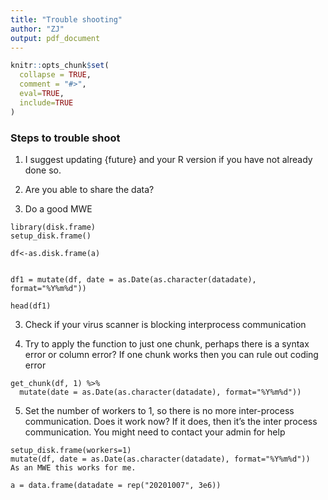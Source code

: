```yaml
---
title: "Trouble shooting"
author: "ZJ"
output: pdf_document
---
```


```r
knitr::opts_chunk$set(
  collapse = TRUE,
  comment = "#>",
  eval=TRUE,
  include=TRUE
)
```

### Steps to trouble shoot

1. I suggest updating {future} and your R version if you have not already done so.

2. Are you able to share the data?

3. Do a good MWE
```
library(disk.frame)
setup_disk.frame()

df<-as.disk.frame(a)


df1 = mutate(df, date = as.Date(as.character(datadate), format="%Y%m%d"))

head(df1)
```


3. Check if your virus scanner is blocking interprocess communication

4. Try to apply the function to just one chunk, perhaps there is a syntax error or column error? If one chunk works then you can rule out coding error

```
get_chunk(df, 1) %>%
  mutate(date = as.Date(as.character(datadate), format="%Y%m%d"))
```

5. Set the number of workers to 1, so there is no more inter-process communication. Does it work now? If it does, then it's the inter process communication. You might need to contact your admin for help

```
setup_disk.frame(workers=1)
mutate(df, date = as.Date(as.character(datadate), format="%Y%m%d"))
As an MWE this works for me.

a = data.frame(datadate = rep("20201007", 3e6))
```
